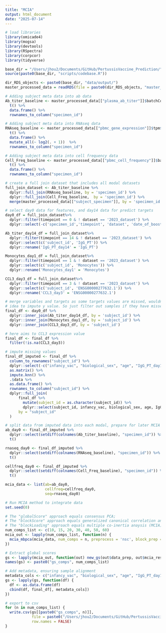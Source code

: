 ```yaml
---
title: "MCIA"
output: html_document
date: "2025-07-14"
---
```


```r
# load libraries
library(omicade4)
library(mogsa)
library(devtools)
library(RSpectra)
library(corpcor)
library(tidyverse)

base_dir = "/Users/jhou2/Documents/GitHub/PertussisVaccine_Prediction/"
source(paste0(base_dir, "scripts/codebase.R"))

dir_RDS_objects <- paste0(base_dir, "data/output/")
master_processed_data = readRDS(file = paste0(dir_RDS_objects, "master_processed_data_v20240825.RDS"))
```

```r
# Adding subject meta data into ab data
Ab_titer_baseline <- master_processed_data[["plasma_ab_titer"]]$batchCorrected_data %>%
  t() %>%
  data.frame() %>%
  rownames_to_column("specimen_id")

# Adding subject meta data into RNAseq data
RNAseq_baseline <- master_processed_data[["pbmc_gene_expression"]]$tpm$batchCorrected_data %>%
  t() %>%
  data.frame() %>%
  mutate_all(~ log2(. + 1))  %>%
  rownames_to_column("specimen_id")

# Adding subject meta data into cell frequency data
Cell_Freq_baseline <- master_processed_data[["pbmc_cell_frequency"]]$batchCorrected_data %>%
  t() %>%
  data.frame() %>%
  rownames_to_column("specimen_id")
```

```r
# create a full join dataset that includes all modal datasets
full_join_dataset <- Ab_titer_baseline %>% 
  dplyr::full_join(RNAseq_baseline, by = 'specimen_id') %>%
  dplyr::full_join(Cell_Freq_baseline,  by = 'specimen_id') %>%
  merge(master_processed_data[["subject_specimen"]], by = 'specimen_id')

# select day0 data for features, and day14 data for predict targets
day0_df = full_join_dataset%>%
  dplyr::filter(timepoint == 0 & ! dataset == '2023_dataset') %>%
  dplyr::select(-c('specimen_id','timepoint', 'dataset', 'date_of_boost', 'race', 'age_at_boost'))

Ab_titer_day14_df = full_join_dataset%>%
  dplyr::filter(timepoint == 14 & ! dataset == '2023_dataset') %>%
  dplyr::select(c('subject_id', 'IgG_PT')) %>%
  dplyr::rename('IgG_PT_day14' = 'IgG_PT')

Monocytes_day1_df = full_join_dataset%>%
  dplyr::filter(timepoint == 1 & ! dataset == '2023_dataset') %>%
  dplyr::select(c('subject_id', 'Monocytes')) %>%
  dplyr::rename('Monocytes_day1' = 'Monocytes')

CCL3_day3_df = full_join_dataset%>%
  dplyr::filter(timepoint == 3 & ! dataset == '2023_dataset') %>%
  dplyr::select(c('subject_id', 'ENSG00000277632.1')) %>%
  dplyr::rename('CCL3_day3' = 'ENSG00000277632.1')

# merge variables and targets as some targets values are missed, wouldn't be good
# idea to impute y value. So just filter out samples if they have missed y values
final_df <- day0_df %>%
  dplyr::inner_join(Ab_titer_day14_df, by = 'subject_id') %>%
  dplyr::inner_join(Monocytes_day1_df, by = 'subject_id') %>%
  dplyr::inner_join(CCL3_day3_df, by = 'subject_id')

# here aims to CCL3 expression value
final_df <- final_df %>%
  filter(!is.na(CCL3_day3))

# impute missing values
final_df_imputed <- final_df %>%
  column_to_rownames("subject_id") %>%
  dplyr::select(-c("infancy_vac", "biological_sex", "age", "IgG_PT_day14", "Monocytes_day1", "CCL3_day3")) %>%
  as.matrix() %>%
  impute.knn() %>%
  .$data %>%
  as.data.frame() %>%
  rownames_to_column("subject_id") %>%
  dplyr::full_join(
      final_df %>%
        mutate(subject_id = as.character(subject_id)) %>%
        dplyr::select(subject_id, infancy_vac, biological_sex, age, IgG_PT_day14, Monocytes_day1, CCL3_day3),
      by = "subject_id"
  )

```


```r
# split data from imputed data into each modal, prepare for later MCIA
ab_day0 <- final_df_imputed %>%
  dplyr::select(setdiff(colnames(Ab_titer_baseline), "specimen_id")) %>%
  t()

rnaseq_day0 <- final_df_imputed %>%
  dplyr::select(setdiff(colnames(RNAseq_baseline), "specimen_id")) %>%
  t()

cellfreq_day0 <- final_df_imputed %>%
  dplyr::select(setdiff(colnames(Cell_Freq_baseline), "specimen_id")) %>%
  t()

mcia_data <- list(ab=ab_day0, 
                  cellfreq=cellfreq_day0,
                  seq=rnaseq_day0)

# Run MCIA method to integrate data
set.seed(0)

# The "globalScore" approach equals consensus PCA; 
# The "blockScore" approach equals generalized canonical correlation analysis (GCCA); 
# The "blockLoading" approach equals multiple co-inertia anaysis (MCIA);
num_comps_list <- c(10, 15, 20, 30, 40, 50, 60)
mcia_out <- lapply(num_comps_list, function(n) {
  mcia_mbpca(mcia_data, num_comps = n, preprocess = 'nsc', block_prep = 'inertia', deflat_method = "blockLoading")
})

# Extract global scores
gs <- lapply(mcia_out, function(out) new_gs(out$data_prep, out$mcia_result))
names(gs) <- paste0("gs_comps", num_comps_list)

# Add metadata, ensuring sample alignment
metadata_cols <- c("infancy_vac", "biological_sex", "age", "IgG_PT_day14", "Monocytes_day1", "CCL3_day3")
gs <- lapply(gs, function(df) {
  df <- as.data.frame(df)
  cbind(df, final_df[, metadata_cols])
})

# export to csv
for (n in num_comps_list) {
  write.csv(gs[[paste0("gs_comps", n)]],
            file = paste0("/Users/jhou2/Documents/GitHub/PertussisVaccine_Prediction/data/output/gs_comps", n, ".csv"),
            row.names = FALSE)
}

```